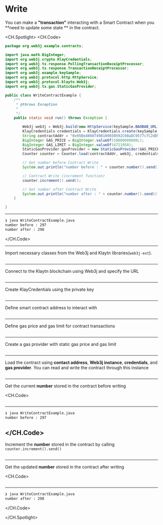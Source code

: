 # Write

You can make a **"transaction"** interacting with a Smart Contract when you **need to update some state ** in the contract.

<CH.Spotlight>
<CH.Code>

```java WriteContractExample.java
package org.web3j.example.contracts;

import java.math.BigInteger;
import org.web3j.crypto.KlayCredentials;
import org.web3j.tx.response.PollingTransactionReceiptProcessor;
import org.web3j.tx.response.TransactionReceiptProcessor;
import org.web3j.example.keySample;
import org.web3j.protocol.http.HttpService;
import org.web3j.protocol.klaytn.Web3j;
import org.web3j.tx.gas.StaticGasProvider;

public class WriteContractExample {
    /**
     * @throws Exception
     * 
     */
    public static void run() throws Exception {

        Web3j web3j = Web3j.build(new HttpService(keySample.BAOBAB_URL));
        KlayCredentials credentials = KlayCredentials.create(keySample.LEGACY_KEY_privkey);
        String contractAddr = "0x95Be48607498109030592C08aDC9577c7C2dD505";
        BigInteger GAS_PRICE = BigInteger.valueOf(50000000000L);
        BigInteger GAS_LIMIT = BigInteger.valueOf(6721950);
        StaticGasProvider gasProvider = new StaticGasProvider(GAS_PRICE, GAS_LIMIT);
        Counter counter = Counter.load(contractAddr, web3j, credentials.convertToCredentials(), gasProvider);

        // Get number before Contract Write
        System.out.println("number before : " + counter.number().send());

        // Contract Write (increment function)
        counter.increment().send();

        // Get number after Contract Write
        System.out.println("number after : " + counter.number().send());
    }

}
```

---

```zsh output
❯ java WriteContractExample.java
number before : 297
number after : 298
```

</CH.Code>

---

Import necessary classes from the Web3j and Klaytn libraries(`web3j-ext`).

```java WriteContractExample.java focus=1:10

```

---

Connect to the Klaytn blockchain using Web3j and specify the URL

```java WriteContractExample.java focus=19

```

---

Create KlayCredentials using the private key

```java WriteContractExample.java focus=20

```

---

Define smart contract address to interact with

```java WriteContractExample.java focus=21

```

---

Define gas price and gas limit for contract transactions

```java WriteContractExample.java focus=22:23

```

---

Create a gas provider with static gas price and gas limit

```java WriteContractExample.java focus=24

```

---

Load the contract using **contact address**, **Web3j instance**, **credentials**, and **gas provider**. You can read and write the contract through this instance

```java WriteContractExample.java focus=25

```

---

Get the current **number** stored in the contract before writing

<CH.Code>
```java WriteContractExample.java focus=27:28

````


---

```zsh output
❯ java WriteContractExample.java
number before : 297

````

## </CH.Code>

Increment the **number** stored in the contract by calling `counter.increment().send()`

```java WriteContractExample.java focus=30:31

```

---

Get the updated **number** stored in the contract after writing

<CH.Code>
```java WriteContractExample.java focus=33:34

````


---

```zsh output
❯ java WriteContractExample.java
number after : 298
````

</CH.Code>

</CH.Spotlight>
